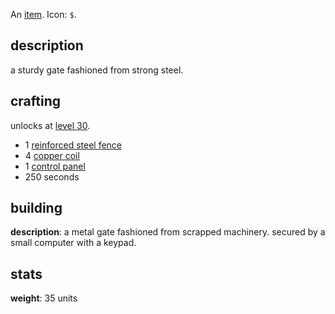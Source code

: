 An [[items|item]]. Icon: <code><nowiki>$</nowiki></code>.

== description ==

a sturdy gate fashioned from strong steel.

== crafting ==

unlocks at [[level 30]].

* 1 [[reinforced steel fence]]
* 4 [[copper coil]]
* 1 [[control panel]]
* 250 seconds

== building ==

'''description''': a metal gate fashioned from scrapped machinery. secured by a small computer with a keypad.

== stats ==

'''weight''': 35 units